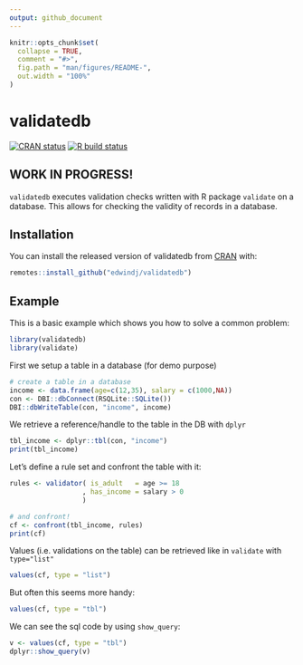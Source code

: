 ```yaml
---
output: github_document
---
```


<!-- README.md is generated from README.Rmd. Please edit that file -->

```r
knitr::opts_chunk$set(
  collapse = TRUE,
  comment = "#>",
  fig.path = "man/figures/README-",
  out.width = "100%"
)
```

# validatedb

<!-- badges: start -->
[![CRAN status](https://www.r-pkg.org/badges/version/validatedb)](https://CRAN.R-project.org/package=validatedb)
[![R build status](https://github.com/edwindj/validatedb/workflows/R-CMD-check/badge.svg)](https://github.com/edwindj/validatedb/actions)
<!-- badges: end -->

## WORK IN PROGRESS!

`validatedb` executes validation checks written with R package `validate` on a 
database. This allows for checking the validity of records in a database.

## Installation

You can install the released version of validatedb from [CRAN](https://CRAN.R-project.org) with:

``` r
remotes::install_github("edwindj/validatedb")
```

## Example

This is a basic example which shows you how to solve a common problem:

```r
library(validatedb)
library(validate)
```

First we setup a table in a database (for demo purpose)
```r
# create a table in a database
income <- data.frame(age=c(12,35), salary = c(1000,NA))
con <- DBI::dbConnect(RSQLite::SQLite())
DBI::dbWriteTable(con, "income", income)
```

We retrieve a reference/handle to the table in the DB with `dplyr`
```r
tbl_income <- dplyr::tbl(con, "income")
print(tbl_income)
```

Let's define a rule set and confront the table with it:
```r
rules <- validator( is_adult   = age >= 18
                  , has_income = salary > 0
                  )

# and confront!
cf <- confront(tbl_income, rules)
print(cf)
```

Values (i.e. validations on the table) can be retrieved like in `validate` with
`type="list"`
```r
values(cf, type = "list")
```

But often this seems more handy:

```r
values(cf, type = "tbl")
```

We can see the sql code by using `show_query`:

```r
v <- values(cf, type = "tbl")
dplyr::show_query(v)
```

